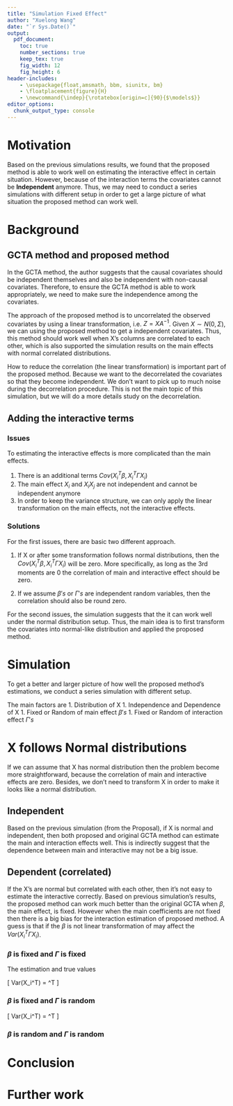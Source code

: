 ```yaml
---
title: "Simulation Fixed Effect"
author: "Xuelong Wang"
date: "`r Sys.Date()`"
output: 
  pdf_document:
    toc: true
    number_sections: true
    keep_tex: true
    fig_width: 12
    fig_height: 6
header-includes:
    - \usepackage{float,amsmath, bbm, siunitx, bm}
    - \floatplacement{figure}{H}
    - \newcommand{\indep}{\rotatebox[origin=c]{90}{$\models$}}
editor_options: 
  chunk_output_type: console
---
```


# Motivation

Based on the previous simulations results, we found that the proposed method is able to work well on estimating the interactive effect in certain situation. However, because of the interaction terms the covariates cannot be __Independent__ anymore. Thus, we may need to conduct a series simulations with different setup in order to get a large picture of what situation the proposed method can work well.

# Background 

## GCTA method and proposed method

In the GCTA method, the author suggests that the causal covariates should be independent themselves and also be independent with non-causal covariates. Therefore, to ensure the GCTA method is able to work appropriately, we need to make sure the independence among the covariates. 

The approach of the proposed method is to uncorrelated the observed covariates by using a linear transformation, i.e. $Z = XA^{-1}$. Given $X \sim N(0, \Sigma)$, we can using the proposed method to get a independent covariates.  Thus, this method should work well when X's columns are correlated to each other, which is also supported the simulation results on the main effects with normal correlated distributions. 

How to reduce the correlation (the linear transformation) is important part of the proposed method. Because we want to the decorrelated the covariates so that they become independent. We don't want to pick up to much noise during the decorrelation procedure. This is not the main topic of this simulation, but we will do a more details study on the decorrelation. 

## Adding the interactive terms

### Issues

To estimating the interactive effects is more complicated than the main effects. 

\begin{align*}
Var(Y_i) &= Var(X_i^T\beta + X_i^T\Gamma X_i) + Var(\epsilon_i) \\
         &= Var(X_i^T\beta) + Var(X_i^T\Gamma X_i) + 2Cov(X_i^T\beta, X_i^T\Gamma X_i) + Var(\epsilon_i) \\
\end{align*}

1. There is an additional terms $Cov(X_i^T\beta, X_i^T\Gamma X_i)$
1. The main effect $X_i$ and $X_i X_j$ are not independent and cannot be independent anymore
1. In order to keep the variance structure, we can only apply the linear transformation on the main effects, not the interactive effects.   


### Solutions 

For the first issues, there are basic two different approach. 

1. If X or after some transformation follows normal distributions, then the $Cov(X_i^T\beta, X_i^T\Gamma X_i)$ will be zero. More specifically, as long as the 3rd moments are 0 the correlation of main and interactive effect should be zero.

1. If we assume $\beta's$ or $\Gamma's$ are independent random variables, then the correlation should also be round zero. 

For the second issues, the simulation suggests that the it can work well under the normal distribution setup. Thus, the main idea is to first transform the covariates into normal-like distribution and applied the proposed method.

# Simulation 

To get a better and larger picture of how well the proposed method's estimations, we conduct a series simulation with different setup. 

The main factors are 
1. Distribution of X
1. Independence and Dependence of X
1. Fixed or Random of main effect $\beta's$
1. Fixed or Random of interaction effect $\Gamma's$ 

# X follows Normal distributions

If we can assume that X has normal distribution then the problem become more straightforward, because the correlation of main and interactive effects are zero.
Besides, we don't need to transform X in order to make it looks like a normal distribution.

## Independent 

Based on the previous simulation (from the Proposal), if X is normal and independent, then both proposed and original GCTA method can estimate the main and interaction effects well. This is indirectly suggest that the dependence between main and interactive may not be a big issue.

## Dependent (correlated)

If the X's are normal but correlated with each other, then it's not easy to estimate the interactive correctly. Based on previous simulation's results, the proposed method can work much better than the original GCTA when $\beta$, the main effect, is fixed. However when the main coefficients are not fixed then there is a big bias for the interaction estimation of proposed method. A guess is that if the $\beta$ is not linear transformation of may affect the $Var(X_i^T\Gamma X_i)$. 

### $\beta$ is fixed and $\Gamma$ is fixed 

The estimation and true values

\[
    Var(X_i^T\beta) = \beta^T \Sigma \beta
\]

\begin{align*}
    Var(X_i^T\Gamma X_i) = 2tr(\Gamma \Sigma \Gamma \Sigma) + 0
\end{align*}


### $\beta$ is fixed and $\Gamma$ is random 

\[
    Var(X_i^T\beta) = \beta^T \Sigma \beta
\]

\begin{align*}
    Var(X_i^T\Gamma X_i) &= E(Var(X_i^T\Gamma X_i|X_i = x_i)) + Var(E(X_i^T\Gamma X_i|X_i = x_i)) \\ 
                         &= E(Var(X_i^T\Gamma X_i|X_i = x_i))
\end{align*}

### $\beta$ is random and $\Gamma$ is random 




# Conclusion

# Further work 
